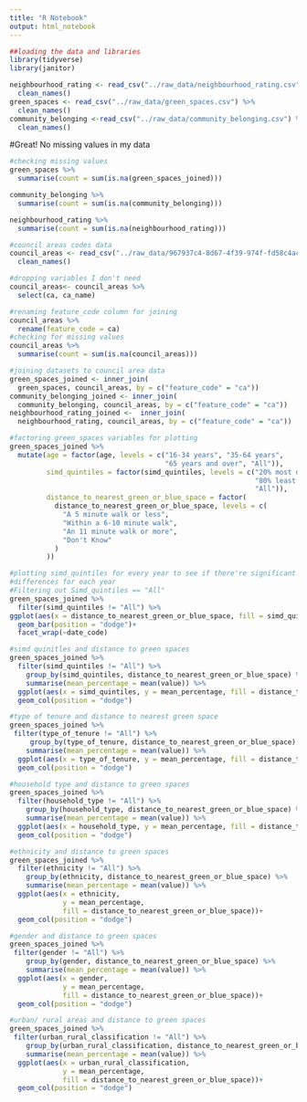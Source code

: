 ```yaml
---
title: "R Notebook"
output: html_notebook
---
```


```r
##loading the data and libraries 
library(tidyverse)
library(janitor)

neighbourhood_rating <- read_csv("../raw_data/neighbourhood_rating.csv") %>% 
  clean_names()
green_spaces <- read_csv("../raw_data/green_spaces.csv") %>% 
  clean_names()
community_belonging <-read_csv("../raw_data/community_belonging.csv") %>% 
  clean_names()
```

#Great! No missing values in my data
```r
#checking missing values 
green_spaces %>%
  summarise(count = sum(is.na(green_spaces_joined)))

community_belonging %>% 
  summarise(count = sum(is.na(community_belonging)))

neighbourhood_rating %>% 
  summarise(count = sum(is.na(neighbourhood_rating)))
```


```r
#council areas codes data
council_areas <- read_csv("../raw_data/967937c4-8d67-4f39-974f-fd58c4acfda5.csv") %>% 
  clean_names()
```

```r
#dropping variables I don't need 
council_areas<- council_areas %>% 
  select(ca, ca_name)

#renaming feature_code column for joining
council_areas %>% 
  rename(feature_code = ca)
#checking for missing values
council_areas %>% 
  summarise(count = sum(is.na(council_areas)))
```

```r
#joining datasets to council area data
green_spaces_joined <- inner_join(
  green_spaces, council_areas, by = c("feature_code" = "ca"))
community_belonging_joined <- inner_join(
  community_belonging, council_areas, by = c("feature_code" = "ca"))
neighbourhood_rating_joined <-  inner_join(
  neighbourhood_rating, council_areas, by = c("feature_code" = "ca"))
```



```r
#factoring green_spaces variables for plotting 
green_spaces_joined %>% 
  mutate(age = factor(age, levels = c("16-34 years", "35-64 years",
                                      "65 years and over", "All")),
         simd_quintiles = factor(simd_quintiles, levels = c("20% most deprived",
                                                            "80% least deprived",
                                                            "All")),
         distance_to_nearest_green_or_blue_space = factor(
           distance_to_nearest_green_or_blue_space, levels = c(
             "A 5 minute walk or less",
             "Within a 6-10 minute walk",
             "An 11 minute walk or more",
             "Don't Know"
           )
         )) 
```

```r
#plotting simd_quintiles for every year to see if there're significant 
#differences for each year
#Filtering out Simd_quintiles == "All"
green_spaces_joined %>% 
  filter(simd_quintiles != "All") %>% 
ggplot(aes(x = distance_to_nearest_green_or_blue_space, fill = simd_quintiles))+
  geom_bar(position = "dodge")+
  facet_wrap(~date_code)
```

```r
#simd quinitles and distance to green spaces
green_spaces_joined %>%
  filter(simd_quintiles != "All") %>% 
    group_by(simd_quintiles, distance_to_nearest_green_or_blue_space) %>% 
    summarise(mean_percentage = mean(value)) %>% 
  ggplot(aes(x = simd_quintiles, y = mean_percentage, fill = distance_to_nearest_green_or_blue_space))+
  geom_col(position = "dodge")
```

```r
#type of tenure and distance to nearest green space
green_spaces_joined %>% 
 filter(type_of_tenure != "All") %>% 
     group_by(type_of_tenure, distance_to_nearest_green_or_blue_space) %>% 
    summarise(mean_percentage = mean(value)) %>% 
  ggplot(aes(x = type_of_tenure, y = mean_percentage, fill = distance_to_nearest_green_or_blue_space))+
  geom_col(position = "dodge")
```

```r
#household type and distance to green spaces
green_spaces_joined %>% 
  filter(household_type != "All") %>% 
    group_by(household_type, distance_to_nearest_green_or_blue_space) %>% 
    summarise(mean_percentage = mean(value)) %>% 
  ggplot(aes(x = household_type, y = mean_percentage, fill = distance_to_nearest_green_or_blue_space))+
  geom_col(position = "dodge")
```

```r
#ethnicity and distance to green spaces 
green_spaces_joined %>% 
  filter(ethnicity != "All") %>% 
    group_by(ethnicity, distance_to_nearest_green_or_blue_space) %>% 
    summarise(mean_percentage = mean(value)) %>% 
  ggplot(aes(x = ethnicity, 
             y = mean_percentage, 
             fill = distance_to_nearest_green_or_blue_space))+
  geom_col(position = "dodge")
```

```r
#gender and distance to green spaces
green_spaces_joined %>% 
 filter(gender != "All") %>% 
    group_by(gender, distance_to_nearest_green_or_blue_space) %>% 
    summarise(mean_percentage = mean(value)) %>% 
  ggplot(aes(x = gender, 
             y = mean_percentage, 
             fill = distance_to_nearest_green_or_blue_space))+
  geom_col(position = "dodge")
```

```r
#urban/ rural areas and distance to green spaces
green_spaces_joined %>% 
 filter(urban_rural_classification != "All") %>% 
    group_by(urban_rural_classification, distance_to_nearest_green_or_blue_space) %>% 
    summarise(mean_percentage = mean(value)) %>% 
  ggplot(aes(x = urban_rural_classification, 
             y = mean_percentage, 
             fill = distance_to_nearest_green_or_blue_space))+
  geom_col(position = "dodge")
```

